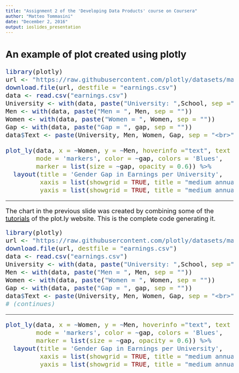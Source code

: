 ```yaml
---
title: "Assignment 2 of the 'Developing Data Products' course on Coursera"
author: "Matteo Tommasini"
date: "December 2, 2016"
output: ioslides_presentation
---
```


<style type="text/css">
body, td {
   font-size: 20px;
}
code.r{
  font-size: 20px;
}
pre {
  font-size: 16px
}
</style>

## An example of plot created using plotly

```r
library(plotly)
url <- "https://raw.githubusercontent.com/plotly/datasets/master/school_earnings.csv"
download.file(url, destfile = "earnings.csv")
data <- read.csv("earnings.csv")
University <- with(data, paste("University: ",School, sep =""))
Men <- with(data, paste("Men = ", Men, sep = ""))
Women <- with(data, paste("Women = ", Women, sep = ""))
Gap <- with(data, paste("Gap = ", gap, sep = ""))
data$Text <- paste(University, Men, Women, Gap, sep = "<br>")

plot_ly(data, x = ~Women, y = ~Men, hoverinfo ="text", text = ~Text, type = 'scatter',
        mode = 'markers', color = ~gap, colors = 'Blues',
        marker = list(size = ~gap, opacity = 0.6)) %>%
  layout(title = 'Gender Gap in Earnings per University',
         xaxis = list(showgrid = TRUE, title = "medium annual income (Women)"),
         yaxis = list(showgrid = TRUE, title = "medium annual income (Men)"))
```

*** 

The chart in the previous slide was created by combining some of the [tutorials](https://plot.ly/r/bubble-charts/) of the plot.ly website. This is the complete code generating it.

```r
library(plotly)
url <- "https://raw.githubusercontent.com/plotly/datasets/master/school_earnings.csv"
download.file(url, destfile = "earnings.csv")
data <- read.csv("earnings.csv")
University <- with(data, paste("University: ",School, sep =""))
Men <- with(data, paste("Men = ", Men, sep = ""))
Women <- with(data, paste("Women = ", Women, sep = ""))
Gap <- with(data, paste("Gap = ", gap, sep = ""))
data$Text <- paste(University, Men, Women, Gap, sep = "<br>")
# (continues)
```

***

```r
plot_ly(data, x = ~Women, y = ~Men, hoverinfo ="text", text = ~Text, type = 'scatter',
        mode = 'markers', color = ~gap, colors = 'Blues',
        marker = list(size = ~gap, opacity = 0.6)) %>%
  layout(title = 'Gender Gap in Earnings per University',
         xaxis = list(showgrid = TRUE, title = "medium annual income (Women)"),
         yaxis = list(showgrid = TRUE, title = "medium annual income (Men)"))
```
